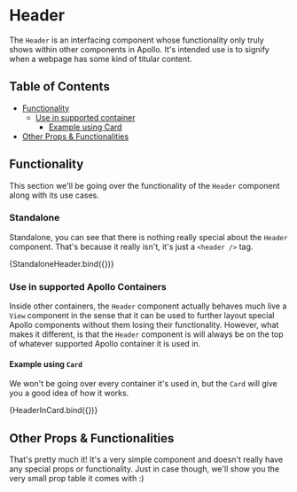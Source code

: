

<Meta title="Interfacing/Header" component={Header} />

# Header

The `Header` is an interfacing component whose functionality only truly shows within other
components in Apollo. It's intended use is to signify when a webpage has some kind of titular
content.

## Table of Contents

- [Functionality](#functionality)
    - [Use in supported container](#use-in-supported-container)
        - [Example using Card](#example-using-card)
- [Other Props & Functionalities](#other-props--functionalities)

## Functionality

This section we'll be going over the functionality of the `Header` component along with its
use cases.

### Standalone

Standalone, you can see that there is nothing really special about the `Header` component. That's
because it really isn't, it's just a `<header />` tag.

<Canvas>
    <Story name="Standalone Header" args={{ children: 'This is a Header' }}>
        {StandaloneHeader.bind({})}
    </Story>
</Canvas>

### Use in supported Apollo Containers

Inside other containers, the `Header` component actually behaves much live a `View` component in
the sense that it can be used to further layout special Apollo components without them losing their
functionality. However, what makes it different, is that the `Header` component is will always be on
the top of whatever supported Apollo container it is used in.

#### Example using `Card`

We won't be going over every container it's used in, but the `Card` will give you a good idea of
how it works.

<Canvas withSource="open">
    <Story name="Header in Card" args={{ children: "WRONG!" }}>
        {HeaderInCard.bind({})}
    </Story>
</Canvas>

## Other Props & Functionalities

That's pretty much it! It's a very simple component and doesn't really have any special props 
or functionality. Just in case though, we'll show you the very small prop table it comes with :)

<ArgsTable of={Header} />
